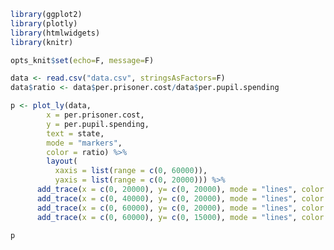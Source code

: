 


```r
library(ggplot2)
library(plotly)
library(htmlwidgets)
library(knitr)

opts_knit$set(echo=F, message=F)
```


```r
data <- read.csv("data.csv", stringsAsFactors=F)
data$ratio <- data$per.prisoner.cost/data$per.pupil.spending
```

```r
p <- plot_ly(data,
        x = per.prisoner.cost, 
        y = per.pupil.spending, 
        text = state,
        mode = "markers", 
        color = ratio) %>%
        layout(
          xaxis = list(range = c(0, 60000)),
          yaxis = list(range = c(0, 20000))) %>%
      add_trace(x = c(0, 20000), y= c(0, 20000), mode = "lines", color = 1) %>%
      add_trace(x = c(0, 40000), y= c(0, 20000), mode = "lines", color = 1) %>%
      add_trace(x = c(0, 60000), y= c(0, 20000), mode = "lines", color = 1) %>%
      add_trace(x = c(0, 60000), y= c(0, 15000), mode = "lines", color = 1)

p
```


